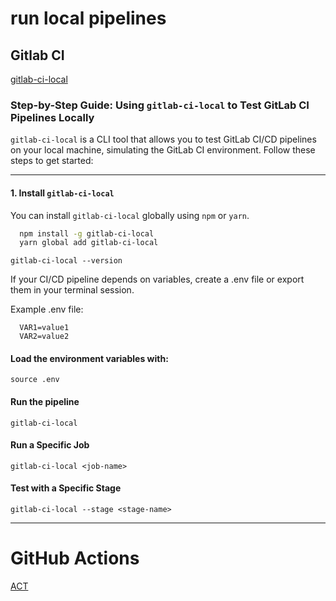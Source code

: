 # run local pipelines

## Gitlab CI

[gitlab-ci-local](https://github.com/firecow/gitlab-ci-local)

### Step-by-Step Guide: Using `gitlab-ci-local` to Test GitLab CI Pipelines Locally

`gitlab-ci-local` is a CLI tool that allows you to test GitLab CI/CD pipelines on your local machine, simulating the GitLab CI environment. Follow these steps to get started:

---

#### 1. **Install `gitlab-ci-local`**
You can install `gitlab-ci-local` globally using `npm` or `yarn`.

```bash
  npm install -g gitlab-ci-local
  yarn global add gitlab-ci-local
```

`gitlab-ci-local --version`

If your CI/CD pipeline depends on variables, create a .env file or export them in your terminal session.

Example .env file:
```
  VAR1=value1
  VAR2=value2
```

#### Load the environment variables with:

`source .env`

#### Run the pipeline 

`gitlab-ci-local`

#### Run a Specific Job

`gitlab-ci-local <job-name>`

#### Test with a Specific Stage

`gitlab-ci-local --stage <stage-name>`

---

# GitHub Actions

[ACT](https://github.com/nektos/act)
